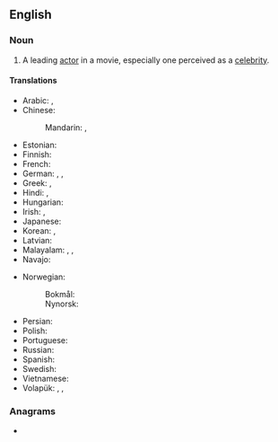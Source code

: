 ==English==
{{wikipedia}}

===Noun===
{{en-noun}}

# A leading [[actor]] in a movie, especially one perceived as a [[celebrity]].
#: {{syn|en|film star}}

====Translations====
{{trans-top|star of the cinema}}
* Arabic: {{t|ar|نَجْمَة سِينِمَائِيَّة|f|tr=najma sīnimāʾiyya}}, {{t|ar|نجم أفلام|m}}
* Chinese:
*: Mandarin: {{t|cmn|電影明星}}, {{t|cmn|电影明星|tr=diànyǐng míngxīng}}
* Estonian: {{t+|et|filmitäht}}
* Finnish: {{t+|fi|filmitähti}}
* French: {{t|fr|star de cinéma|f}}
* German: {{qualifier|♂♀}} {{t+|de|Filmstar|m}}, {{qualifier|♂♀}} {{t|de|Filmgröße|f}}, {{qualifier|♂♀}} {{t|de|Leinwandgröße|f}}
* Greek: {{t|el|αστέρι της ταινίας}}, {{t|el|πρωταγωνιστής της ταινίας}}
* Hindi: {{t|hi|फ़िल्म स्टार}}, {{t|hi|फिल्म स्टार}}
* Hungarian: {{t+|hu|filmsztár}}
* Irish: {{t|ga|réalta scannán|f}}, {{t|ga|scoth-aisteoir|m}}
* Japanese: {{t|ja|映画スター|tr=eiga sutā}}
* Korean: {{t|ko|무비 스타}}, {{t|ko|영화 스타}}
* Latvian: {{t|lv|kinozvaigzne|f}}
* Malayalam: {{t+|ml|താരം}}, {{t|ml|ചലച്ചിത്ര താരം}}, {{t|ml|സിനിമാ താരം}}
* Navajo: {{t|nv|naalkidgo bee bééhoʼdílzin}}
{{trans-mid}}
* Norwegian:
*: Bokmål: {{t+|nb|filmstjerne|m|f}}
*: Nynorsk: {{t|nn|filmstjerne|f}}
* Persian: {{t+|fa|ستاره سینما|tr=setâre-ye sinamâ}}
* Polish: {{t|pl|gwiazda filmowa|f}}
* Portuguese: {{t|pt|[[estrela]] [[de]]/[[do]] [[cinema]]|f}}
* Russian: {{t+|ru|кинозвезда́|f}}
* Spanish: {{t|es|[[estrella]] [[de]] [[cine]]|f}}
* Swedish: {{t+|sv|filmstjärna|c}}
* Vietnamese: {{t|vi|minh tinh màn bạc}}
* Volapük: {{qualifier|♂♀}} {{t|vo|bioskopastelan}}, {{qualifier|♂}} {{t|vo|bioskopahistelan}}, {{qualifier|♀}} {{t|vo|bioskopajistelan}}
{{trans-bottom}}

===Anagrams===
* {{anagrams|en|a=aeimorstv|art movies}}
